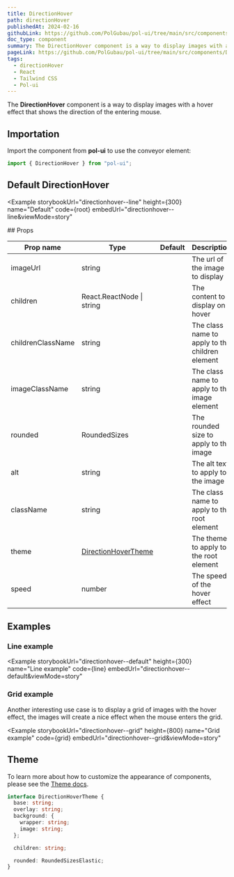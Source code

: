 ```yaml
---
title: DirectionHover
path: directionHover
publishedAt: 2024-02-16
githubLink: https://github.com/PolGubau/pol-ui/tree/main/src/components/DirectionHover
doc_type: component
summary: The DirectionHover component is a way to display images with a hover effect that shows the direction of the entering mouse.
pageLink: https://github.com/PolGubau/pol-ui/tree/main/src/components/DirectionHover
tags:
  - directionHover
  - React
  - Tailwind CSS
  - Pol-ui
---
```





The **DirectionHover** component is a way to display images with a hover effect that shows the direction of the entering mouse.

## Importation

Import the component from **pol-ui** to use the conveyor element:

```jsx
import { DirectionHover } from "pol-ui";
```

## Default DirectionHover

<Example
  storybookUrl="directionhover--line"
  height={300}
  name="Default"
  code={root}
  embedUrl="directionhover--line&viewMode=story"
>
  <RootCode />
</Example>
## Props

| Prop name         | Type                          | Default | Description                                     |
| ----------------- | ----------------------------- | ------- | ----------------------------------------------- |
| imageUrl          | string                        |         | The url of the image to display                 |
| children          | React.ReactNode \| string     |         | The content to display on hover                 |
| childrenClassName | string                        |         | The class name to apply to the children element |
| imageClassName    | string                        |         | The class name to apply to the image element    |
| rounded           | RoundedSizes                  |         | The rounded size to apply to the image          |
| alt               | string                        |         | The alt text to apply to the image              |
| className         | string                        |         | The class name to apply to the root element     |
| theme             | [DirectionHoverTheme](#theme) |         | The theme to apply to the root element          |
| speed             | number                        |         | The speed of the hover effect                   |

## Examples

### Line example

<Example
  storybookUrl="directionhover--default"
  height={300}
  name="Line example"
  code={line}
  embedUrl="directionhover--default&viewMode=story"
>
  <LineCode />
</Example>

### Grid example

Another interesting use case is to display a grid of images with the hover effect, the images will create a nice effect when the mouse enters the grid.

<Example
  storybookUrl="directionhover--grid"
  height={800}
  name="Grid example"
  code={grid}
  embedUrl="directionhover--grid&viewMode=story"
>
  <GridCode />
</Example>

## Theme

To learn more about how to customize the appearance of components, please see the [Theme docs](/docs/theme).

```ts
interface DirectionHoverTheme {
  base: string;
  overlay: string;
  background: {
    wrapper: string;
    image: string;
  };

  children: string;

  rounded: RoundedSizesElastic;
}
```
